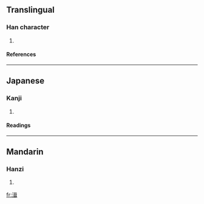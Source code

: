 ==Translingual==
===Han character===
{{Han char|rn=85|rad=水|as=09|sn=12|four=3614<sub>1</sub>|canj=水口尸十 (ERSJ)}}
# {{defn|Han|sort=水09}}
====References====
{{Han ref|kx=0636.310|dkj=17831|dj=1044.010|hdz=31675.010|uh=6E52|ud=28242|bh=DA53|bd=55891}}

----
==Japanese==
===Kanji===
{{ja-kanji|grade=|rs=水09}}
# {{defn|Japanese}} 
====Readings====
{{ja-readings|on=[[しゅう]] (shū)|kun=[[ふる]] (furu)}}

----
==Mandarin==
===Hanzi===
{{cmn-hanzi|pin=[[jí]] (ji2), [[pèn]] (pen4)|wg=chi<sup>2</sup>, p'en<sup>4</sup>}}
# {{defn|Mandarin}}

[[fr:湒]]